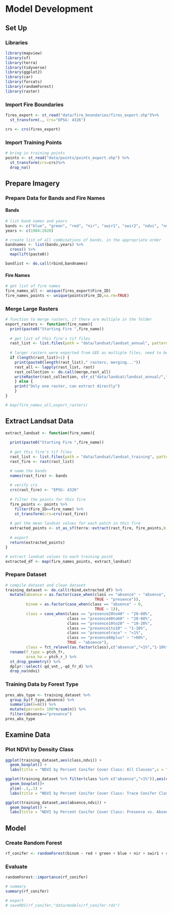 # Model Development

## Set Up

### Libraries

```r
library(mapview)
library(sf)
library(terra)
library(tidyverse)
library(ggplot2)
library(car)
library(forcats)
library(randomForest)
library(raster)
```

### Import Fire Boundaries

```r
fires_export <- st_read("data/fire_boundaries/fires_export.shp")%>% 
  st_transform(., crs="EPSG: 4326")

crs <- crs(fires_export)
```

### Import Training Points

```r
# bring in training points
points <- st_read("data/points/points_export.shp") %>% 
  st_transform(crs=crs)%>% 
  drop_na()
```

## Prepare Imagery

### Prepare Data for Bands and Fire Names

#### Bands
```r
# list band names and years
bands <- c("blue", "green", "red", "nir", "swir1", "swir2", "ndvi", "ndwi", "nbr", "nbr2", "ndsi", "ndfsi", "evi")
years <- c(1984:2020)

# create list of all combinations of bands, in the appropriate order
bandnames <- list(bands,years) %>%
  cross() %>%
  map(lift(paste0))

bandlist <- do.call(rbind,bandnames)
```

#### Fire Names

```r
# get list of fire names
fire_names_all <- unique(fires_export$Fire_ID)
fire_names_points <- unique(points$Fire_ID,na.rm=TRUE)
```

### Merge Large Rasters

```r
# function to merge rasters, if there are multiple in the folder
export_rasters <- function(fire_name){
  print(paste0("Starting Fire ",fire_name))
  
  # get list of this fire's tif files
  rast_list <- list.files(path = "data/landsat/landsat_annual", pattern=fire_name, all.files=TRUE, full.names=TRUE)
  
  # larger rasters were exported from GEE as multiple files, need to be combined before importing
  if (length(rast_list)>1) { 
    print(paste0(length(rast_list)," rasters, merging..."))
    rast_all <- lapply(rast_list, rast)
    rast_collection <- do.call(merge,rast_all)
    writeRaster(rast_collection, str_c("data/landsat/landsat_annual/",fire_name,".tif"), overwrite=FALSE,gdal="COMPRESS=NONE")
    } else { 
    print("Only one raster, can extract directly")
    }
}
```

```r
# map(fire_names_all,export_rasters)
```

## Extract Landsat Data 

```r
extract_landsat <- function(fire_name){
  
  print(paste0("Starting Fire ",fire_name))
  
  # get this fire's tif files
  rast_list <- list.files(path = "data/landsat/landsat_training", pattern=str_c(fire_name,".tif"), all.files=TRUE, full.names=TRUE)
  rast_fire <- rast(rast_list)  

  # name the bands
  names(rast_fire) <- bands
  
  # verify crs
  crs(rast_fire) <- "EPSG: 4326"
  
  # filter the points for this fire
  fire_points <- points %>% 
    filter(Fire_ID==fire_name) %>% 
    st_transform(crs=crs(rast_fire))
  
  # get the mean landsat values for each patch in this fire
  extracted_points <- st_as_sf(terra::extract(rast_fire, fire_points,bind = TRUE))
  
  # export
  return(extracted_points)
}
```

```r
# extract landsat values to each training point
extracted_df <- map(fire_names_points, extract_landsat)
```

### Prepare Dataset

```r
# compile dataset and clean dataset
training_dataset <- do.call(rbind,extracted_df) %>% 
  mutate(absence = as.factor(case_when(class == "absence" ~ "absence",
                                       TRUE ~ "presence")),
         binom = as.factor(case_when(class == "absence" ~ 0,
                                       TRUE ~ 1)),
         class = case_when(class == "presence20to40" ~ "20-60%",
                           class == "presence40to60" ~ "20-60%",
                           class == "presence10to20" ~ "10-20%",
                           class == "presence1to10" ~ "1-10%",
                           class == "presencetrace" ~ "<1%",
                           class == "presence60plus" ~ ">60%",
                           TRUE ~ "absence"),
         class = fct_relevel(as.factor(class),c("absence","<1%","1-10%","10-20%","20-60%",">60%"))) %>% 
  rename(f_type = ptch_fr,
         area_ha = ptch_r_) %>% 
  st_drop_geometry() %>% 
  dplyr::select(-qd_vnt_,-qd_fr_d) %>% 
  drop_na(ndvi)
```

### Training Data by Forest Type

```r
pres_abs_type <- training_dataset %>% 
  group_by(f_type,absence) %>% 
  summarize(n=n()) %>% 
  mutate(percent= 100*n/sum(n)) %>% 
  filter(absence=="presence")
pres_abs_type
```

## Examine Data 

### Plot NDVI by Density Class

```r
ggplot(training_dataset,aes(class,ndvi)) +
  geom_boxplot() + 
  labs(title = "NDVI by Percent Conifer Cover Class: All Classes",x = "Visually Estimated Conifer Percent Cover",y = "NDVI")

ggplot(training_dataset %>% filter(class %in% c("absence","<1%")),aes(class,ndvi)) +
  geom_boxplot()+
  ylim(-.1,.1) + 
  labs(title = "NDVI by Percent Conifer Cover Class: Trace Conifer Class vs. Absence",x = "Visually Estimated Conifer Percent Cover",y = "NDVI")

ggplot(training_dataset,aes(absence,ndvi)) +
  geom_boxplot() + 
  labs(title = "NDVI by Percent Conifer Cover Class: Presence vs. Absence ",x = "Visually Estimated Conifer Percent Cover",y = "NDVI")
```

## Model

### Create Random Forest

```r
rf_conifer <- randomForest(binom ~ red + green + blue + nir + swir1 + swir2 + ndsi + ndfsi + ndvi + evi + nbr + nbr2 + ndwi, data= training_dataset %>% drop_na())
```

### Evaluate

```r
randomForest::importance(rf_conifer)
```

```r
# summary
summary(rf_conifer)
```


```r
# export 
# saveRDS(rf_conifer,"data/models/rf_conifer.rds")
```
